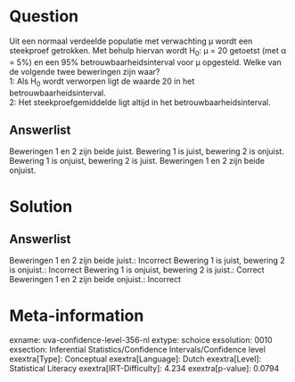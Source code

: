 Question
========

Uit een normaal verdeelde populatie met verwachting μ wordt een
steekproef getrokken. Met behulp hiervan wordt H~0~: μ = 20 getoetst
(met α = 5%) en een 95% betrouwbaarheidsinterval voor μ opgesteld. Welke
van de volgende twee beweringen zijn waar?\
1: Als H~0~ wordt verworpen ligt de waarde 20 in het
betrouwbaarheidsinterval.\
2: Het steekproefgemiddelde ligt altijd in het betrouwbaarheidsinterval.

Answerlist
----------

Beweringen 1 en 2 zijn beide juist.
Bewering 1 is juist, bewering 2 is onjuist.
Bewering 1 is onjuist, bewering 2 is juist.
Beweringen 1 en 2 zijn beide onjuist.

Solution
========

Answerlist
----------

Beweringen 1 en 2 zijn beide juist.: Incorrect
Bewering 1 is juist, bewering 2 is onjuist.: Incorrect
Bewering 1 is onjuist, bewering 2 is juist.: Correct
Beweringen 1 en 2 zijn beide onjuist.: Incorrect

Meta-information
================
exname: uva-confidence-level-356-nl
extype: schoice
exsolution: 0010
exsection: Inferential Statistics/Confidence Intervals/Confidence level
exextra[Type]: Conceptual
exextra[Language]: Dutch
exextra[Level]: Statistical Literacy
exextra[IRT-Difficulty]: 4.234
exextra[p-value]: 0.0794
